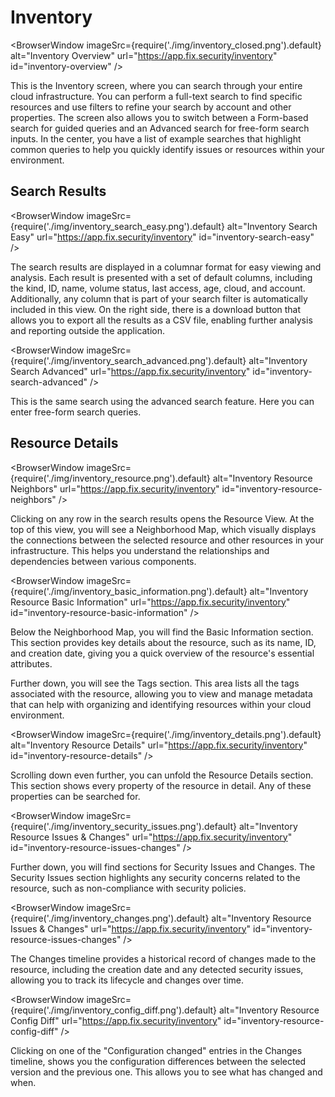 
# Inventory

<BrowserWindow 
    imageSrc={require('./img/inventory_closed.png').default}
    alt="Inventory Overview"
    url="https://app.fix.security/inventory"
    id="inventory-overview"
/>

This is the Inventory screen, where you can search through your entire cloud infrastructure. You can perform a full-text search to find specific resources and use filters to refine your search by account and other properties. The screen also allows you to switch between a Form-based search for guided queries and an Advanced search for free-form search inputs. In the center, you have a list of example searches that highlight common queries to help you quickly identify issues or resources within your environment.

## Search Results

<BrowserWindow
    imageSrc={require('./img/inventory_search_easy.png').default}
    alt="Inventory Search Easy"
    url="https://app.fix.security/inventory"
    id="inventory-search-easy"
/>

The search results are displayed in a columnar format for easy viewing and analysis. Each result is presented with a set of default columns, including the kind, ID, name, volume status, last access, age, cloud, and account. Additionally, any column that is part of your search filter is automatically included in this view. On the right side, there is a download button that allows you to export all the results as a CSV file, enabling further analysis and reporting outside the application.

<BrowserWindow
    imageSrc={require('./img/inventory_search_advanced.png').default}
    alt="Inventory Search Advanced"
    url="https://app.fix.security/inventory"
    id="inventory-search-advanced"
/>

This is the same search using the advanced search feature. Here you can enter free-form search queries.

## Resource Details

<BrowserWindow
    imageSrc={require('./img/inventory_resource.png').default}
    alt="Inventory Resource Neighbors"
    url="https://app.fix.security/inventory"
    id="inventory-resource-neighbors"
/>

Clicking on any row in the search results opens the Resource View. At the top of this view, you will see a Neighborhood Map, which visually displays the connections between the selected resource and other resources in your infrastructure. This helps you understand the relationships and dependencies between various components.

<BrowserWindow
    imageSrc={require('./img/inventory_basic_information.png').default}
    alt="Inventory Resource Basic Information"
    url="https://app.fix.security/inventory"
    id="inventory-resource-basic-information"
/>

Below the Neighborhood Map, you will find the Basic Information section. This section provides key details about the resource, such as its name, ID, and creation date, giving you a quick overview of the resource's essential attributes.

Further down, you will see the Tags section. This area lists all the tags associated with the resource, allowing you to view and manage metadata that can help with organizing and identifying resources within your cloud environment.

<BrowserWindow 
    imageSrc={require('./img/inventory_details.png').default}
    alt="Inventory Resource Details"
    url="https://app.fix.security/inventory"
    id="inventory-resource-details"
/>

Scrolling down even further, you can unfold the Resource Details section. This section shows every property of the resource in detail. Any of these properties can be searched for.

<BrowserWindow 
    imageSrc={require('./img/inventory_security_issues.png').default}
    alt="Inventory Resource Issues & Changes"
    url="https://app.fix.security/inventory"
    id="inventory-resource-issues-changes"
/>

Further down, you will find sections for Security Issues and Changes. The Security Issues section highlights any security concerns related to the resource, such as non-compliance with security policies.

<BrowserWindow 
    imageSrc={require('./img/inventory_changes.png').default}
    alt="Inventory Resource Issues & Changes"
    url="https://app.fix.security/inventory"
    id="inventory-resource-issues-changes"
/>

The Changes timeline provides a historical record of changes made to the resource, including the creation date and any detected security issues, allowing you to track its lifecycle and changes over time.

<BrowserWindow 
    imageSrc={require('./img/inventory_config_diff.png').default}
    alt="Inventory Resource Config Diff"
    url="https://app.fix.security/inventory"
    id="inventory-resource-config-diff"
/>

Clicking on one of the "Configuration changed" entries in the Changes timeline, shows you the configuration differences between the selected version and the previous one. This allows you to see what has changed and when.
